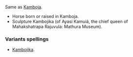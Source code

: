 Same as [[Kamboja]].

*Horse born  or  raised in Kamboja.
*Sculpture Kambojika  (of Ayasi Kamuiá,  the chief queen of Mahakshatrapa Rajuvula: Mathura Museum).  

===Variants spellings===

*[[Kambojika]].
